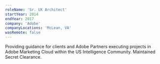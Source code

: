 ```yaml
---
roleName: 'Sr. UX Architect'
startYear: 2014
endYear: 2017
company: 'Adobe'
companyLocations: 'McLean, VA'
wasRemote: false
---
```

Providing guidance for clients and Adobe Partners executing projects in Adobe Marketing Cloud within the US Intelligence Community. Maintained Secret Clearance.
